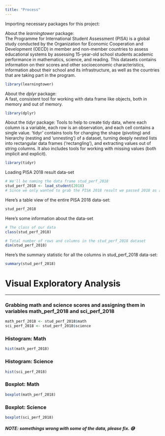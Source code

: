```yaml
---
title: "Process"
---
```


Importing necessary packages for this project:  

About the *learningtower* package:  
The Programme for International Student Assessment (PISA) is a global study conducted by the Organization for Economic Cooperation and Development (OECD) in member and non-member countries to assess educational systems by assessing 15-year-old school students academic performance in mathematics, science, and reading. This datasets contains information on their scores and other socioeconomic characteristics, information about their school and its infrastructure, as well as the countries that are taking part in the program.

```r
library(learningtower)
```

About the *dplyr* package:  
A fast, consistent tool for working with data frame like objects, both in memory and out of memory.
```r
library(dplyr)
```

About the *tidyr* package:
Tools to help to create tidy data, where each column is a variable, each row is an observation, and each cell contains a single value. 'tidyr' contains tools for changing the shape (pivoting) and hierarchy (nesting and 'unnesting') of a dataset, turning deeply nested lists into rectangular data frames ('rectangling'), and extracting values out of string columns. It also includes tools for working with missing values (both implicit and explicit).
```r
library(tidyr)
```

Loading PISA 2018 result data-set  
```r
# We'll be naming the data frame stud_perf_2018
stud_perf_2018 <- load_student(2018)
# Since we only wanted to grab the PISA 2018 result we passed 2018 as argument to the load_student function provided by the learningtower package
```

Here's a table view of the entire PISA 2018 data-set:
```r
stud_perf_2018
```

Here's some information about the data-set
```r
# The class of our data
class(stud_perf_2018)

# Total number of rows and columns in the stud_perf_2018 dataset
dim(stud_perf_2018)

```

Here's the summary statistic for all the columns in stud_perf_2018 data-set:
```r
summary(stud_perf_2018)
```

# Visual Exploratory Analysis
***

### Grabbing math and science scores and assigning them in variables math_perf_2018 and sci_perf_2018
```r
math_perf_2018 <- stud_perf_2018$math
sci_perf_2018 <- stud_perf_2018$science
```


### Histogram: Math
```r
hist(math_perf_2018)
```

### Histogram: Science
```r
hist(sci_perf_2018)
```

### Boxplot: Math
```r
boxplot(math_perf_2018)
```

### Boxplot: Science
```r
boxplot(sci_perf_2018)
```

##### NOTE: somethings wrong with some of the data, please fix. 😅

